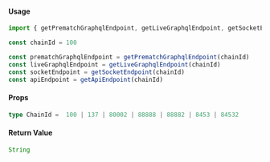 #### Usage
```ts
import { getPrematchGraphqlEndpoint, getLiveGraphqlEndpoint, getSocketEndpoint, getApiEndpoint } from '@azuro-org/toolkit'

const chainId = 100

const prematchGraphqlEndpoint = getPrematchGraphqlEndpoint(chainId)
const liveGraphqlEndpoint = getLiveGraphqlEndpoint(chainId)
const socketEndpoint = getSocketEndpoint(chainId)
const apiEndpoint = getApiEndpoint(chainId)
```

#### Props
```ts
type ChainId =  100 | 137 | 80002 | 88888 | 88882 | 8453 | 84532
```

#### Return Value

```ts
String
```
